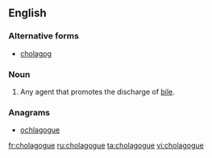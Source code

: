 ==English==

===Alternative forms===
* [[cholagog]]

===Noun===
{{en-noun}}

# {{context|obsolete|medicine}} Any agent that promotes the discharge of [[bile]].

===Anagrams===
* [[ochlagogue#English|ochlagogue]]

[[fr:cholagogue]]
[[ru:cholagogue]]
[[ta:cholagogue]]
[[vi:cholagogue]]